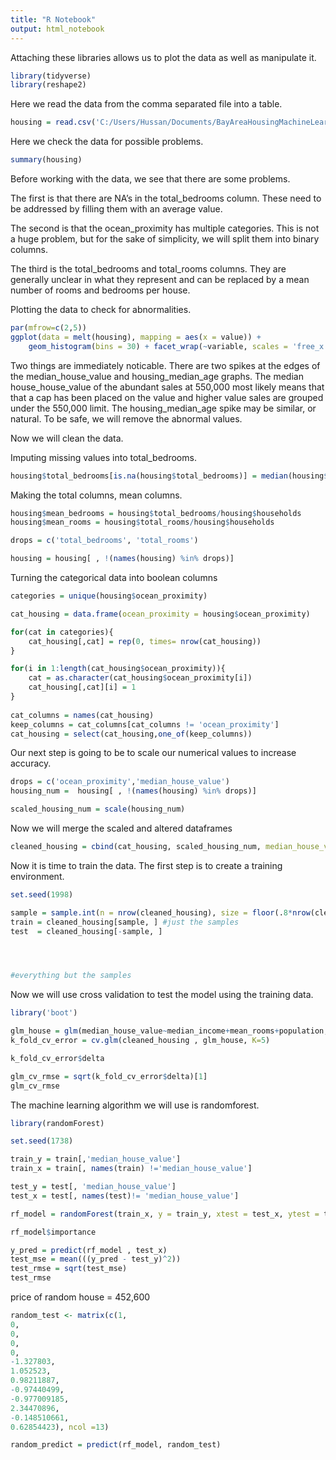 ---
title: "R Notebook"
output: html_notebook
---
Attaching these libraries allows us to plot the data as well as manipulate it.
```{r}
library(tidyverse)
library(reshape2)
```
Here we read the data from the comma separated file into a table.
```{r}
housing = read.csv('C:/Users/Hussan/Documents/BayAreaHousingMachineLearning/housing.csv')
```



Here we check the data for possible problems.
```{r}
summary(housing)
```
Before working with the data, we see that there are some problems.

The first is that there are NA's in the total_bedrooms column. These need to be addressed by filling them with an average value.

The second is that the ocean_proximity has multiple categories. This is not a huge problem, but for the sake of simplicity, we will split them into binary columns.

The third is the total_bedrooms and total_rooms columns. They are generally unclear in what they represent and can be replaced by a mean number of rooms and bedrooms per house.




Plotting the data to check for abnormalities.
```{r}
par(mfrow=c(2,5))
ggplot(data = melt(housing), mapping = aes(x = value)) + 
    geom_histogram(bins = 30) + facet_wrap(~variable, scales = 'free_x')

```

Two things are immediately noticable. There are two spikes at the edges of the median_house_value and housing_median_age graphs. The median house_house_value of the abundant sales at 550,000 most likely means that that a cap has been placed on the value and higher value sales are grouped under the 550,000 limit. The housing_median_age spike may be similar, or natural. To be safe, we will remove the abnormal values.


Now we will clean the data.

Imputing missing values into total_bedrooms.
```{r}
housing$total_bedrooms[is.na(housing$total_bedrooms)] = median(housing$total_bedrooms , na.rm = TRUE)
```

Making the total columns, mean columns.
```{r}
housing$mean_bedrooms = housing$total_bedrooms/housing$households
housing$mean_rooms = housing$total_rooms/housing$households

drops = c('total_bedrooms', 'total_rooms')

housing = housing[ , !(names(housing) %in% drops)]
```


Turning the categorical data into boolean columns
```{r}
categories = unique(housing$ocean_proximity)

cat_housing = data.frame(ocean_proximity = housing$ocean_proximity)

for(cat in categories){
    cat_housing[,cat] = rep(0, times= nrow(cat_housing))
}

for(i in 1:length(cat_housing$ocean_proximity)){
    cat = as.character(cat_housing$ocean_proximity[i])
    cat_housing[,cat][i] = 1
}
    
cat_columns = names(cat_housing)
keep_columns = cat_columns[cat_columns != 'ocean_proximity']
cat_housing = select(cat_housing,one_of(keep_columns))    


```


Our next step is going to be to scale our numerical values to increase accuracy.

```{r}
drops = c('ocean_proximity','median_house_value')
housing_num =  housing[ , !(names(housing) %in% drops)]

scaled_housing_num = scale(housing_num)
```
Now we will merge the scaled and altered dataframes

```{r}
cleaned_housing = cbind(cat_housing, scaled_housing_num, median_house_value=housing$median_house_value)
```



Now it is time to train the data. The first step is to create a training environment.

```{r}
set.seed(1998)

sample = sample.int(n = nrow(cleaned_housing), size = floor(.8*nrow(cleaned_housing)), replace = F)
train = cleaned_housing[sample, ] #just the samples
test  = cleaned_housing[-sample, ]




#everything but the samples
```



Now we will use cross validation to test the model using the training data.
```{r}
library('boot')

glm_house = glm(median_house_value~median_income+mean_rooms+population, data=cleaned_housing)
k_fold_cv_error = cv.glm(cleaned_housing , glm_house, K=5)

k_fold_cv_error$delta


```
```{r}
glm_cv_rmse = sqrt(k_fold_cv_error$delta)[1]
glm_cv_rmse
```


The machine learning algorithm we will use is randomforest.
```{r}
library(randomForest)

set.seed(1738)

train_y = train[,'median_house_value']
train_x = train[, names(train) !='median_house_value']

test_y = test[, 'median_house_value']
test_x = test[, names(test)!= 'median_house_value']

```

```{r}
rf_model = randomForest(train_x, y = train_y, xtest = test_x, ytest = test_y, ntree = 50, keep.forest = TRUE, importance = TRUE)
```


```{r}
rf_model$importance
```



```{r}
y_pred = predict(rf_model , test_x)
test_mse = mean(((y_pred - test_y)^2))
test_rmse = sqrt(test_mse)
test_rmse
```




price of random house =
452,600
```{r}
random_test <- matrix(c(1,
0,
0,
0,
0,
-1.327803,
1.052523,
0.98211887,
-0.97440499,
-0.977009185,
2.34470896,
-0.148510661,
0.62854423), ncol =13)

random_predict = predict(rf_model, random_test)
```

